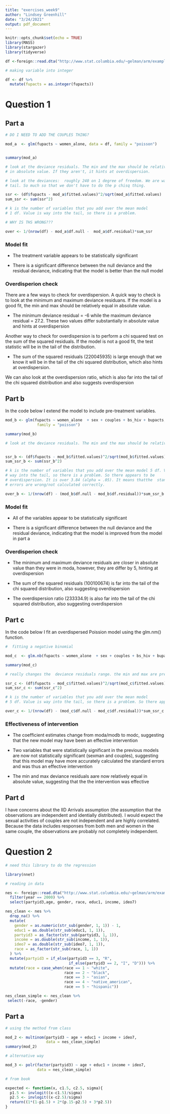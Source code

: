```yaml
---
title: "exercises_week9"
author: "Lindsey Greenhill"
date: "3/24/2021"
output: pdf_document
---
```


```r
knitr::opts_chunk$set(echo = TRUE)
library(MASS)
library(stargazer)
library(tidyverse)

df <-foreign::read.dta("http://www.stat.columbia.edu/~gelman/arm/examples/risky.behavior/risky_behaviors.dta")

# making variable into integer

df <- df %>%
  mutate(fupacts = as.integer(fupacts))
```


# Question 1

## Part a

```r

# DO I NEED TO ADD THE COUPLES THING?

mod_a  <- glm(fupacts ~ women_alone, data = df, family = "poisson")


summary(mod_a)

# look at the deviance residuals. The min and the max should be relatively equal
# in absolute value. If they aren't, it hints at overdispersion.

# look at the deviances:  roughly 240 on 1 degree of freedom. We are way in the
# tail. So much so that we don't have to do the p chisq thing.

ssr <- (df$fupacts - mod_a$fitted.values)^2/sqrt(mod_a$fitted.values)
sum_ssr <- sum(ssr^2)

# k is the number of variables that you add over the mean model
# 1 df. Value is way into the tail, so there is a problem. 

# WHY IS THS WRONG???

over <- 1/(nrow(df) - mod_a$df.null -  mod_a$df.residual)*sum_ssr

```
### Model fit

* The treatment variable appears to be statistically significant

* There is a significant difference between the null deviance and the residual
deviance, indicating that the model is better than the null model

### Overdisperion check

There are a few ways to check for overdispersion. A quick way to check is to
look at the minimum and maximum deviance residuans. If the model is a good fit,
the min and max should be relatively equal in absolute value.

* The minimum deviance residual = -6 while the maximum deviance residual = 27.2.
These two values differ substantially in absolute value and hints at
overdispersion

Another way to check for overdispersion is to perform a chi squared test on the
sum of the squared residuals. If the model is not a good fit, the test statistic
will be in the tail of the distribution.

* The sum of the squared residuals (220045935) is large enough that we know it
will be in the tail of the chi squared distribution, which also hints at
overdispersion.

We can also look at the overdispersion ratio, which is also far into the tail of
the chi squared distribution and also suggests overdispersion

## Part b

In the code below I extend the model to include pre-treatment variables.

```r
mod_b <- glm(fupacts ~ women_alone  + sex + couples + bs_hiv + bupacts, data = df,
              family = "poisson")

summary(mod_b)

# look at the deviance residuals. The min and the max should be relatively equal in absolute value. If they aren't, it hints at overdispersion. 


ssr_b <- (df$fupacts - mod_b$fitted.values)^2/sqrt(mod_b$fitted.values)
sum_ssr_b <- sum(ssr_b^2)

# k is the number of variables that you add over the mean model 5 df. Value is
# way into the tail, so there is a problem. So there appears to be
# overdispersion. It is over 3.84 (alpha = .05). It means thatthe  standard
# errors are wrong/not calculated correctly.

over_b <- 1/(nrow(df) - (mod_b$df.null - mod_b$df.residual))*sum_ssr_b
```

### Model fit

* All of the variables appear to be statistically significant

* There is a significant difference between the null deviance and the residual
deviance, indicating that the model is improved from the model in part a

### Overdisperion check

* The minimum and maximum deviance residuals are closer in absolute value than
they were in moda, however, they are differ by 5, hinting at overdispersion

* The sum of the squared residuals (100100674) is far into the tail of the chi
squared distribution, also suggesting overdispersion

* The overdispersion ratio (233334.9) is also far into the tail of the chi
squared distribution, also suggesting overdispersion

## Part c

In the code below I fit an overdispersed Poission model using the glm.nm() function. 

```r

#  fitting a negative binomial

mod_c  <- glm.nb(fupacts ~ women_alone  + sex + couples + bs_hiv + bupacts, data = df)

summary(mod_c)

# really changes the  deviance residuals range. the min and max are pretty much equal now (abs value). Sex and couples become not statistically significant. 

ssr_c <- (df$fupacts - mod_c$fitted.values)^2/sqrt(mod_c$fitted.values)
sum_ssr_c <- sum(ssr_c^2)

# k is the number of variables that you add over the mean model
# 5 df. Value is way into the tail, so there is a problem. So there appears to be overdispersion. It is over 3.84 (alpha = .05). It means thatthe  standard errors are wrong/not calculated correctly. 

over_c <- 1/(nrow(df) - (mod_c$df.null - mod_c$df.residual))*sum_ssr_c

```
### Effectiveness of intervention

* The coefficient estimates change from moda/modb to modc, suggesting that the new model may have been an effective intervention

* Two variables that were statistically significant in the previous models are now not statistically significant (sexman and couples), suggesting that this model may have more accurately calculated the standard errors and was thus an effective intervention

* The min and max deviance residuals aare now relatively equal in absolute value, suggesting that the the intervention was effective

## Part d

I have concerns about the IID Arrivals assumption (the assumption that the observations are independent and identially distributed). I would expect the sexual activities of couples are not independent and are highly correlated. Because the data includes responses from both men and women in the same couple, the observations are probably not completely independent. 


# Question 2

```r

# need this library to do the regression

library(nnet)

# reading in data

nes <- foreign::read.dta("http://www.stat.columbia.edu/~gelman/arm/examples/nes/nes5200_processed_voters_realideo.dta") %>% 
  filter(year == 2000) %>%
  select(partyid3,age, gender, race, educ1, income, ideo7)

nes_clean <- nes %>%
  drop_na() %>%
  mutate(
    gender = as.numeric(str_sub(gender, 1, 1)) - 1,
    educ1 = as.double(str_sub(educ1, 1, 1)),
    partyid3 = as_factor(str_sub(partyid3, 1, 1)),
    income = as.double(str_sub(income, 1, 1)),
    ideo7 = as.double(str_sub(ideo7, 1, 1)),
    race = as_factor(str_sub(race, 1, 1))
  ) %>%
  mutate(partyid3 = if_else(partyid3 == 3, "R",
                            if_else(partyid3 == 2, "I", "D"))) %>%
  mutate(race = case_when(race == 1 ~ "white",
                          race == 2 ~ "black",
                          race == 3 ~ "asian",
                          race == 4 ~ "native_american",
                          race == 5 ~ "hispanic"))

nes_clean_simple <- nes_clean %>%
 select(-race, -gender)
```

## Part a

```r

# using the method from class

mod_2 <- multinom(partyid3 ~ age + educ1 + income + ideo7,
                  data = nes_clean_simple)
summary(mod_2)

# alternative way

mod_3 <- polr(factor(partyid3) ~ age + educ1 + income + ideo7, 
              data = nes_clean_simple)

# from book

expected <- function(x, c1.5, c2.5, sigma){
  p1.5 <- invlogit((x-c1.5)/sigma)
  p2.5 <- invlogit((x-c2.5)/sigma)
  return((1*(1-p1.5) + 2*(p.15-p2.5) + 3*p2.5))
}

```





